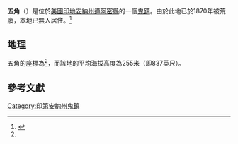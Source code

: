 {{noteTA
|G1=USState
|G2=地名
|G3=Unit
}}
{{Infobox settlement
|official_name            = 五角
|settlement_type          = [[鬼鎮|鬼鎮]]
|image_skyline            = 
|imagesize                = 
|pushpin_map              = USA Indiana 
|pushpin_label            = 五角
|pushpin_label_position   = top
|pushpin_map_caption      = 五角在印地安納州的位置
|subdivision_type         = [[世界政區索引|國家]]
|subdivision_type1        = [[美国州份|州份]]
|subdivision_type2        = [[印地安納州行政区划|縣]]
|subdivision_name         = [[美国|美国]]
|subdivision_name1        = [[印地安納州|印地安納州]]
|subdivision_name2        = [[邁阿密縣_(印地安納州)|邁阿密縣]]
|elevation_ft             = 837
|elevation_m              = 255
|area_total_km2           = 
|area_total_sq_mi         = 
|area_land_km2            = 
|area_land_sq_mi          = 
|area_water_km2           = 
|area_water_sq_mi         = 
|population_as_of         = 2010
|population_footnotes     = 
|population_total         = 
|population_metro         = 
|population_density_km2   = auto
|population_density_sq_mi = auto
|timezone                 = [[北美东部時區|北美东部時區]]
|utc_offset               = -5
|coordinates              = {{coord|40|56|43|N|86|09|34|W|type:city_region:US-AL_source:GNS-enwiki|display=inline,title}}
| coor_pinpoint           = 
| coordinates_footnotes   = 
|timezone_DST             = EDT
|utc_offset_DST           = -4
|postal_code_type         = [[美國郵區編號|美國郵區編號]]
|postal_code              = 
|area_code                = {{link-en|电话区号574|Area code 574|574}}
|blank_name = [[地名信息系统|地名信息系统]]ID
|blank_info = 434539<ref name="GNIS">{{cite gnis|434539|Five Corners}}</ref>
}}
'''五角'''（{{lang-en|Five Corners}}）是位於[[美國|美國]][[印地安納州|印地安納州]][[邁阿密縣_(印地安納州)|邁阿密縣]]的一個[[鬼鎮|鬼鎮]]。由於此地已於1870年被荒廢，本地已無人居住。<ref name="GR8">{{cite web|url=http://factfinder2.census.gov|publisher=[[美国人口调查局|美国人口调查局]]|accessdate=2011-05-14|title=American FactFinder|archive-date=2013-09-11|archive-url=https://web.archive.org/web/20130911234518/http://factfinder2.census.gov/|dead-url=no}}</ref>

== 地理 ==
五角的座標為{{coord|40|56|43|N|86|09|34|W|type:city_region:US-AL_source:GNS-enwiki|display=inline}}<ref name=GNIS />，而該地的平均海拔高度為255米（即837英尺）。

== 參考文獻 ==
{{reflist}}

{{邁阿密縣 (印地安納州)}}
[[Category:印第安納州鬼鎮|Category:印第安納州鬼鎮]]
{{Indiana-geo-stub}}